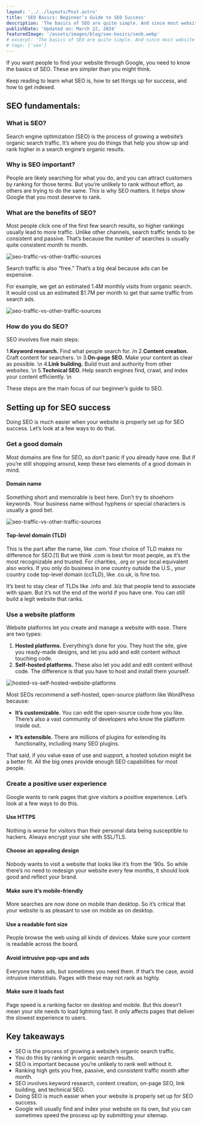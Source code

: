```yaml
---
layout: '../../layouts/Post.astro'
title: 'SEO Basics: Beginner’s Guide to SEO Success'
description: 'The basics of SEO are quite simple. And since most website owners have a limited understanding of it, knowing SEO basics can help you succeed.'
publishDate: 'Updated on: March 22, 2024'
featuredImage: '/assets/images/blog/seo-basics/seob.webp'
# excerpt: 'The basics of SEO are quite simple. And since most website owners have a limited understanding of it, knowing SEO basics can help you succeed.'
# tags: ['seo']
---
```


If you want people to find your website through Google, you need to know the basics of SEO. These are simpler than you might think.

Keep reading to learn what SEO is, how to set things up for success, and how to get indexed.

## SEO fundamentals: 

### What is SEO?

Search engine optimization (SEO) is the process of growing a website’s organic search traffic. It’s where you do things that help you show up and rank higher in a search engine’s organic results.

### Why is SEO important?
People are likely searching for what you do, and you can attract customers by ranking for those terms. But you’re unlikely to rank without effort, as others are trying to do the same. This is why SEO matters. It helps show Google that you most deserve to rank.

### What are the benefits of SEO?
Most people click one of the first few search results, so higher rankings usually lead to more traffic. Unlike other channels, search traffic tends to be consistent and passive. That’s because the number of searches is usually quite consistent month to month.

![seo-traffic-vs-other-traffic-sources](/assets/images/blog/seo-basics/seo-traffic-vs-other-traffic-sources-1-1536x1378.png)

Search traffic is also “free.” That’s a big deal because ads can be expensive. 

For example, we get an estimated 1.4M monthly visits from organic search. It would cost us an estimated $1.7M per month to get that same traffic from search ads.

![seo-traffic-vs-other-traffic-sources](/assets/images/blog/seo-basics/organic-traffic-value-1536x658.png)

### How do you do SEO?

SEO involves five main steps: 

1.**Keyword research.** Find what people search for. /n
2.**Content creation.** Craft content for searchers. \n
3.**On-page SEO.** Make your content as clear as possible. \n
4.**Link building.** Build trust and authority from other websites. \n
5.**Technical SEO.** Help search engines find, crawl, and index your content efficiently. \n

These steps are the main focus of our beginner’s guide to SEO.

## Setting up for SEO success 

Doing SEO is much easier when your website is properly set up for SEO success. Let’s look at a few ways to do that.

### Get a good domain
Most domains are fine for SEO, so don’t panic if you already have one. But if you’re still shopping around, keep these two elements of a good domain in mind.

#### Domain name
Something short and memorable is best here. Don’t try to shoehorn keywords. Your business name without hyphens or special characters is usually a good bet.

![seo-traffic-vs-other-traffic-sources](/assets/images/blog/seo-basics/good-vs-bad-domains.webp)

#### Top-level domain (TLD)
This is the part after the name, like .com. Your choice of TLD makes no difference for SEO.[1]  But we think .com is best for most people, as it’s the most recognizable and trusted. For charities, .org or your local equivalent also works. If you only do business in one country outside the U.S., your country code top-level domain (ccTLD), like .co.uk, is fine too. 

It’s best to stay clear of TLDs like .info and .biz that people tend to associate with spam. But it’s not the end of the world if you have one. You can still build a legit website that ranks.

### Use a website platform
Website platforms let you create and manage a website with ease. There are two types:

1. **Hosted platforms.** Everything’s done for you. They host the site, give you ready-made designs, and let you add and edit content without touching code.
2. **Self-hosted platforms.** These also let you add and edit content without code. The difference is that you have to host and install them yourself.

![hosted-vs-self-hosted-website-platforms](/assets/images/blog/seo-basics/hosted-vs-self-hosted-website-platforms-1513x1536.png)

Most SEOs recommend a self-hosted, open-source platform like WordPress because:

+ **It’s customizable.** You can edit the open-source code how you like. There’s also a vast community of developers who know the platform inside out.

+ **It’s extensible.** There are millions of plugins for extending its functionality, including many SEO plugins.

That said, if you value ease of use and support, a hosted solution might be a better fit. All the big ones provide enough SEO capabilities for most people.

### Create a positive user experience
Google wants to rank pages that give visitors a positive experience. Let’s look at a few ways to do this. 

#### Use HTTPS
Nothing is worse for visitors than their personal data being susceptible to hackers. Always encrypt your site with SSL/TLS.

#### Choose an appealing design
Nobody wants to visit a website that looks like it’s from the ’90s. So while there’s no need to redesign your website every few months, it should look good and reflect your brand.

#### Make sure it’s mobile-friendly
More searches are now done on mobile than desktop. So it’s critical that your website is as pleasant to use on mobile as on desktop.

#### Use a readable font size
People browse the web using all kinds of devices. Make sure your content is readable across the board.

#### Avoid intrusive pop-ups and ads
Everyone hates ads, but sometimes you need them. If that’s the case, avoid intrusive interstitials. Pages with these may not rank as highly.

#### Make sure it loads fast
Page speed is a ranking factor on desktop and mobile. But this doesn’t mean your site needs to load lightning fast. It only affects pages that deliver the slowest experience to users.

## Key takeaways
+ SEO is the process of growing a website’s organic search traffic.
+ You do this by ranking in organic search results.
+ SEO is important because you’re unlikely to rank well without it.
+ Ranking high gets you free, passive, and consistent traffic month after month. 
+ SEO involves keyword research, content creation, on-page SEO, link building, and technical SEO.
+ Doing SEO is much easier when your website is properly set up for SEO success.
+ Google will usually find and index your website on its own, but you can sometimes speed the process up by submitting your sitemap.
